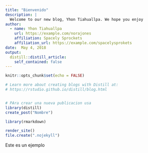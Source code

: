 ```yaml
---
title: "Bienvenido"
description: |
  Welcome to our new blog, Yhon Tiahuallpa. We hope you enjoy 
author:
  - name: Yhon Tiahuallpa
    url: https://example.com/norajones
    affiliation: Spacely Sprockets
    affiliation_url: https://example.com/spacelysprokets
date:  May 4, 2018
output:
  distill::distill_article:
    self_contained: false
---
```


```r
knitr::opts_chunk$set(echo = FALSE)

# Learn more about creating blogs with Distill at:
# https://rstudio.github.io/distill/blog.html


# PAra crear una nueva publicacion usa
library(distill)
create_post("Nombre")

library(rmarkdown)

render_site()
file.create(".nojekyll")
```

Este es un ejemplo

